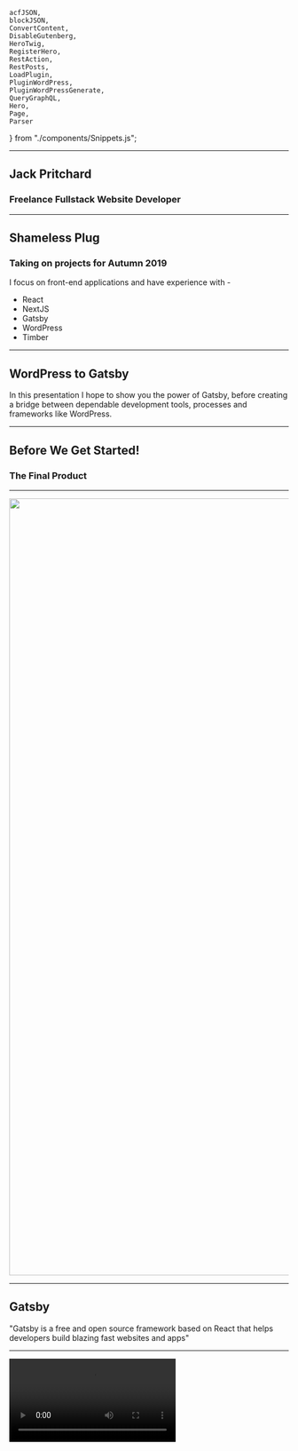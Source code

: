 


	acfJSON,
	blockJSON,
	ConvertContent,
	DisableGutenberg,
	HeroTwig,
	RegisterHero,
	RestAction,
	RestPosts,
	LoadPlugin,
	PluginWordPress,
	PluginWordPressGenerate,
	QueryGraphQL,
	Hero,
	Page,
	Parser
} from "./components/Snippets.js";


<Head>
	<title>WordPress to Gatsby</title>
</Head>

<FullImage src="assets/images/intro.jpg" />

---

<Avatar src="assets/images/me.jpg" height="400px" width="400px" />

## Jack Pritchard

### Freelance Fullstack Website Developer

---

## Shameless Plug

### Taking on projects for Autumn 2019

I focus on front-end applications and have experience with -

- React
- NextJS
- Gatsby
- WordPress
- Timber

---

## WordPress to Gatsby

In this presentation I hope to show you the power of Gatsby, before creating a bridge between dependable development tools, processes and frameworks like WordPress.

---

## Before We Get Started!

### The Final Product

---

<img src="assets/images/finished.png" width="1400px" />

---

## Gatsby

"Gatsby is a free and open source framework based on React that helps developers build blazing fast websites and apps"

---

<Video src="assets/videos/gatsby.mp4" />

---

## Modern web tech without the headache

Enjoy the power of the latest web technologies – React.js,  Webpack, modern JavaScript and CSS and more — all set up and waiting for you to start building.

---

## Bring your own data

Gatsby’s rich data plugin ecosystem lets you build sites with the data you want — from one or many sources: Pull data from headless CMSs, SaaS services, APIs, databases, your file system, and more directly into your pages using GraphQL.

---

## Scale to the entire internet

Forget complicated deploys with databases and servers and their expensive, time-consuming setup costs, maintenance, and scaling fears. Gatsby.js builds your site as “static” files which can be deployed easily on dozens of services.

---

## Future-proof your website

Do not build a website with last decade’s tech. The future of the web is mobile, JavaScript and APIs—the JAMstack. Every website is a web app and every web app is a website.

---

## Speed past the competition

Instead of waiting to generate pages when requested, pre-build pages and lift them into a global cloud of servers — ready to be delivered instantly to your users.

---

## My Favourite Benefits of Gatsby

- Hot reloading
- Enables an offline first approach
- No need for heavy queries
- No need for server queries
- Console warnings as you develop, to encourage best practices
- Incredibly quick products

---

## Traditional server vs Gatsby (JAM)

<img src="assets/images/jam-stack.jpg" width="1000px" />

---

## Gatsby Showcase

<img src="assets/images/showcase.jpg" width="1400px" />

---

## Gatsby Plugins

<img src="assets/images/plugins.png" width="1400px" />

---

## Sold Yet?

(Gatsby I'll happily take any sponsorship at this point)

---

# Let's Build a Site 🔨

---

# Our Backend 🍑

---

<FullImage src="assets/images/full-wordpress.png" />

---

## WordPress

I assume many of you in the room know what WordPress is.

However, for those who need a recap, WordPress is an open source CMS (Content Management System).

<Notes>
	Some crazy figure like WordPress runs 32% of the entire internet is often
	thrown around.
</Notes>

---

## Gutenberg

For anyone using WordPress, I assume you know what Gutenberg is; For better or for worse.

Gutenberg is now the default content editor for WordPress.

---

## WordPress - Gutenberg

<img src="assets/images/wordpress-editing.png" width="1000px" />

---

<FullImage src="assets/images/full-headless.png" />

---

## Headless WordPress

WordPress setups often involve a theme which provides front-end and back-end files to render webpages.

Instead, we are going to be creating custom API endpoints in our WordPress theme and importing that data to Gatsby to render pages.

Essentially using WordPress as only a backend.

<Notes>
	I want to make this clear distinction that whilst WordPress is great for a
	large portion of general client sites and handling of data. We are not going
	to be solely relying on traditional PHP or Twig files to generate our pages.
</Notes>

---

## Headless WordPress Endpoint

What we have in all WordPress setups (as of release 4.7.0+) - [https://wjhm.noface.app/wp-json/wp/v2/posts/](https://wjhm.noface.app/wp-json/wp/v2/posts/)

<Notes>

But what the heck is all of this?

These are REST API endpoints which allow for Create, Read, Update and Delete (CRUD) functions to your WordPress setup.

It opens doors as front-end frameworks are exploding in popularity.

You can now adopt WordPress to work fairly seamlessly with any of your preferred development workflows.

</Notes>

---

<FullImage src="assets/images/banner-acf.png" />

---

## Advanced Custom Fields (ACF)

ACF is a must have for any WordPress developer looking to improve their themes.

ACF allows developers to add custom fields (who'd have thought?) to posts and pages on a WordPress site.

<Notes>
	Not only this but as of ACF 5.8.0 you can now define and attach custom fields
	to Gutenberg blocks using ACF.
</Notes>

---

## Advanced Custom Fields (ACF)

<img src="assets/images/acf-preview.png" width="1000px" />

---

## That's All of Our Backend Tech Stack 👍

---

## Details to Follow

I know we've covered a few different technologies, but this talk is a step by step process.

So I will be going in to some more detail shortly.

<Notes>
	if you have any questions throughout the talk, I'll be taking a 2-minute break
	to answer questions on the backend and then a couple of minutes in the end to
	discuss the complete walkthrough.
</Notes>

---

## Setting a Task

I had set myself a task, to rebuild my personal website https://whatjackhasmade.co.uk 🔌

---

## Designs

I'm a big fan of atomic design, for anyone unfamiliar, atomic design is a concept of looking at pages and slicing them into smaller and smaller components.

<Notes>
	Brad Frost is the dad of Atomic Design so I highly recommend checking out his
	material if you want to learn more.
</Notes>

---

## Homepage

---

<img src="assets/images/homepage.png" width="800px" />

---

## Homepage - Disected

---

<img src="assets/images/homepage-components.jpg" width="800px" />

---

## We'll Only Be Focussing on The Hero

---

<img src="assets/images/hero.gif" width="800px" />

---

<img src="assets/images/hero-components.jpg" width="800px" />

---

## Development Time

So we've got our designs, now time to start Developing

---

## WordPress

All we need to know is that we are running version 5 or above.

My WordPress environment is hosted at [https://wjhm.noface.app](https://wjhm.noface.app) on a shared hosting platform with PHP available.

---

## WordPress Plugins - Minimum Requirements

The only plugin we need to follow this process is ACF 5.8.0

---

## WordPress Theme

To kickstart the WordPress theme, I've downloaded and installed the Timber Starter Theme.

Feel free to download my theme repository as a starting point and alter as you need to - [https://github.com/whatjackhasmade/WJHM-Wordpress-Theme](https://github.com/whatjackhasmade/WJHM-Wordpress-Theme)

<Notes>
	I've made a few alterations to the code but we'll dive into that in a moment.
</Notes>

---

## WordPress Theme Structure

---

<img src="assets/images/theme-structure.png" width="500px" />

<Notes>
So far the setup is pretty standard, if you are unfamiliar with Timber, then you should in theory be able to do this without Timber.

The only alterations you will need to make is in how we register our Gutenberg blocks in a few slides.

</Notes>

---

## Removing Front-End Theme Files

To keep focus on a Headless WordPress build, I have for this project scraped all twig file templates and their components.

---

## WordPress Posts and Pages - WP Admin

With a fresh theme and environment, I then pulled in my local machines database full of posts and pages from my previous site.

---

<img src="assets/images/posts.png" width="1400px" />

---

## This is what we're left with

<iframe src="https://wjhm.noface.app" height="500px" width="1000px" />

---

<FullImage src="assets/images/full-angry.png" />

---

## Headless WordPress Endpoint

Besides an angry project manager that expected something to look at, we have our API endpoints - [https://wjhm.noface.app/wp-json/wp/v2/posts/](https://wjhm.noface.app/wp-json/wp/v2/posts/)

---

## How far can you get with the existing API?

You can get pretty far in what you want to achieve with the existing API.

However, there are a few issues I have with the endpoints...

---

## Issues with the existing API

### Bloated

The endpoints were built to include as many use cases as possible, as a result, it is bloated with meta information I don't need

---

## Issues with the existing API

### Limitations

You are limited to 100 results per page (I have over 250+ blog posts I want to query without passing in several endpoints)

---

## Issues with the existing API

### Missing Data

I would love to get access to some ACF or Yoast SEO information from the endpoints but the current endpoints are currently setup without plugins in mind.

---

## Issues with the existing API

Great for setting HTML - Not for generating

---

## Creating Our Endpoints

Fortunately, you can hook into WordPress and create your own endpoints.

I've got a whole blog post about it on my company site -[https://noface.co.uk/rest-endpoint-wordpress-menus](https://noface.co.uk/rest-endpoint-wordpress-menus)

<Notes>
To save ourselves some time, I won't go into too much detail as we could literally have a whole presentation on creating endpoints.

That being said, I'll give you a quick overview.

</Notes>

---

<CodeSurfer
	theme={shadesOfPurple}
	title="Creating our WordPress Posts Endpoint"
	code={RestAction}
	lang="php"
	steps={[
		{
			notes: "Before we generate our API data, we need to register the endpoint"
		},
		{
			lines: [3],
			notes: "First we hook into the 'rest_api_init' hook"
		},
		{
			lines: [4, 5],
			notes:
				"Next we register the route, this will be our slug for the endpoint"
		},
		{
			lines: [6],
			notes: "As Gatsby will only be importing data, we set the method to GET"
		},
		{
			lines: [7],
			notes: "The callback function we'll be defining in the next slide"
		},
		{
			range: [8, 14],
			notes:
				"Finally, we can accept some arguments, in my own setups I will use a slug parameter for specific page/post querying"
		},
		{
			notes:
				"and there's our endpoint generated at - https://wjhm.noface.app/wp-json/posts/v2/all"
		}
	]}
/>

---

<CodeSurfer
	theme={shadesOfPurple}
	title="Creating our Endpoint Content"
	code={RestPosts}
	lang="php"
	steps={[
		{
			notes:
				"We're going to create the callback function we just mentioned for our rest endpoint"
		},
		{
			range: [1, 11],
			notes:
				"The function will kick off with a WP Query for all published posts"
		},
		{
			range: [11, 41],
			notes:
				"If the loop returns any results, we'll add them to an array of insights/posts"
		},
		{
			range: [41, 44],
			notes: "We'll then return the array of posts at the end of the function"
		}
	]}
/>

---

## Custom Endpoints ❤

Old Endpoint - [https://wjhm.noface.app/wp-json/wp/v2/posts/](https://wjhm.noface.app/wp-json/wp/v2/posts/)

Our Endpoint - [https://wjhm.noface.app/wp-json/posts/v2/all](https://wjhm.noface.app/wp-json/posts/v2/all)

---

## Now we have our endpoints, let's create some content

---

## Revisiting Our Atomic Designs

Now before we go ahead and develop a building block, let's first pick the block we want to build and break it down.

One of my favourite components for a website is as mentioned, the hero component, so let's stick with that.

---

### Atoms That Create The Hero

<img src="assets/images/hero-components.jpg" width="800px" />

In the hero component we have a few parts of data that will be editable. Including the background colour, subheading, heading, and paragraph/intro.

<Notes>
Now the list could continue with data such as height, font-size, text colour, etc.

But I don't want all of those things to be fluid, I only want the text and background colour to be customisable on a per hero basis.

</Notes>

---

### Mapping the anatomy of the Hero

To simplify the block even further, as I am the only content editor, I am going to make the hero component require two fields.

- Background Colour (ACF - Colour Picker)
- Content (ACF - WYSIWYG)

---

## Register the block in functions.php

The current documentation can be found at - [https://www.advancedcustomfields.com/resources/acf_register_block/](https://www.advancedcustomfields.com/resources/acf_register_block/)

With Timber documentation on 'acf_register_block' found at - [https://timber.github.io/docs/guides/gutenberg/](https://timber.github.io/docs/guides/gutenberg/)

<Notes>
	Now the register block documentation is still a WIP and I expect there to be
	updates in the coming months by Elliot (ACF Founder).
</Notes>

---

<CodeSurfer
	theme={shadesOfPurple}
	title="Register the block in functions.php"
	code={RegisterHero}
	lang="php"
	steps={[
		{
			notes: "I'll briefly go through my register blocks function"
		},
		{
			range: [1, 4],
			notes: "First we check the function exists from ACF"
		},
		{
			range: [6, 8],
			notes:
				"I then create an array for the block names, the icons I want to display in Gutenberg in relation to the block and then merge the arrays"
		},
		{
			range: [10, 22],
			notes: "For each available block, we call the acf_register_block function"
		},
		{
			lines: [16],
			notes: "Note the render callback function"
		},
		{
			range: [24, 31],
			notes: "The callback function is then rendered on a per block basis"
		},
		{
			notes:
				"The callback function could be reduced to one flexible callback function but for now it works"
		}
	]}
/>

---

## Register the block in ACF

<img src="assets/images/acf-block-fields.png" width="1500px" />

---

## Protip: acf-json folder

Quick protip, if you are an ACF Pro plugin user, creating a folder named 'acf-json' in your theme directory will save any configurations of your custom field groups to the theme.

<Notes>
	This is great when working locally and then deploying via version control.
</Notes>

---

<img src="assets/images/acf-json.png" width="1100px" />

---

## Push this to your online WordPress environment

With continous integration, my new block will be registered when I deploy.

Then I simply sync the ACF changes on the live site to grab the fields it expects.

---

<img src="assets/images/acf-fields-sync.png" width="1200px" />

---

## The Hero Component in Gutenberg

<img src="assets/images/acf-hero-block-content.png" width="1200px" />

<Notes>
This is what we are left with, a new Hero block component.

The layout is a bit hit and miss depending on what fields you include and how many you include, but it's a great start for ACF and registering blocks!

</Notes>

---

<img src="assets/images/acf-hero-block.png" width="1200px" />

---

## Magic 🧝‍

It's like magic

This is something to get excited about for any and all of your WordPress projects.

Even if you aren't interested in React, Gatsby or the front-end portion of this presentation.

---

## So far so good

We've registered our custom block and it functions nicely in our backend.

The only issue is that the block doesn't solve the problem I have when it comes to pages.

---

## So far so good?

The blocks are great at generating HTML in our endpoints, but I don't want that, I want to generate HTML and CSS in our React application.

I want the endpoints to act as a list of ingredients, not cook the meal.

---

<CodeSurfer
	title="Post JSON vs. Block JSON"
	theme={shadesOfPurple}
	code={acfJSON}
	lang="json"
/>

<Notes>
This is fine for posts as I don't want to be creating blocks for a blog post.

But when creating pages, I want full access to the blocks properties to use them as props in React.

</Notes>

---

<CodeSurfer
	title="Post JSON vs. Block JSON"
	theme={shadesOfPurple}
	code={blockJSON}
	lang="json"
/>

<Notes>
This is what I'd like in an ideal world.

An array of gutenblocks and their properties.

</Notes>

---

## Converting the content to JSON objects

I've created the following PHP functional files -

- [get-acf-images.php](https://github.com/whatjackhasmade/WJHM-Wordpress-Theme/blob/master/includes/functions/get-acf-images.php)
- [get-acf-titles.php](https://github.com/whatjackhasmade/WJHM-Wordpress-Theme/blob/master/includes/functions/get-acf-titles.php)
- [convert-the-content.php](https://github.com/whatjackhasmade/WJHM-Wordpress-Theme/blob/master/includes/functions/convert-the-content.php)

<Notes>
	For the most part, I've forgotten how they even work and would greatly
	appreciate any pull requests to my theme repository so I can improve my
	understanding of this area in the development process.
</Notes>

---

<CodeSurfer
	theme={shadesOfPurple}
	title="Converting the Content to JSON objects"
	code={ConvertContent}
	lang="php"
	steps={[
		{
			notes:
				"To convert the blocks into usable JSON, I rely on some custom functions and new WP functions"
		},
		{
			range: [4, 5],
			notes:
				"I am first replacing any absolute URL paths in my API to return relative paths"
		},
		{
			range: [6, 13],
			notes:
				"To get the ACF images from their IDs and return ACF titles I am using custom functions I've developed"
		},
		{
			range: [14, 16],
			notes:
				"Finally I am using a new function parse_blocks to process the block string and returning it as an array of objects"
		}
	]}
/>

---

<CodeSurfer
	title="Our New Content"
	theme={shadesOfPurple}
	code={blockJSON}
	lang="json"
/>

<Notes>
	The new content is a structured JSON object with the name of the block, and
	data associated with the block (content and background_colour fields).
</Notes>

---

## Backend Complete 😅

---

- We've got a WordPress setup ✔
- We've got a WordPress theme installed ✔
- We've got content on our site to use ✔
- We've got custom endpoints for us to use with Gatsby ✔

---

<FullImage src="assets/images/full-frontend.png" />

---

## Frontend

Right let's get into the front-end of the website.

<Notes>
	This portion of the presentation is heavily decoupled from WordPress but we
	will be using all of the data we've setup previously.
</Notes>

---

## Gatsby - Recap

Just to recap, the front-end will be built with Gatsby which is completely dependant on React.

<Notes>
	I won't go too much into React, what it is and how to get started, for the
	most part if you have npm or yarn on your machine, you'll be fine setting up a
	new gatsby site.
</Notes>

---

## Gatsby's Blog Starter

---

## Boot up the starter

Use the Gatsby CLI to create a new site, specifying the blog starter.

```
gatsby new my-blog-starter https://github.com/gatsbyjs/gatsby-starter-blog
```

---

## Start developing

Navigate into your new site’s directory and start it up.

```
cd my-blog-starter/
gatsby develop
```

---

## Open the source code and start editing

Your site is now running at `http://localhost:8000`

_Note: You'll also see a second link: _`http://localhost:8000/___graphql`.

This is a tool you can use to experiment with querying your data. Learn more about using this tool in the [Gatsby tutorial](https://www.gatsbyjs.org/tutorial/part-five/#introducing-graphiql).

---

## Gatsby's blog starter - Directory

```
.
├── node_modules
├── src
├── .gitignore
├── .prettierrc
├── gatsby-browser.js
├── gatsby-config.js
├── gatsby-node.js
├── gatsby-ssr.js
├── LICENSE
├── package-lock.json
├── package.json
└── README.md
```

---

## Gatsby - Creating Pages

To create pages in Gatsby, you can either create a React component within the 'pages' directory and Gatsby will generate the component as a HTML file.

Similar to how you could create mypage.php and it would become accessible on your server.

---

## Gatsby - Creating Pages

Alternatively we can generate pages from API sources (like WordPress endpoints 👀).

---

## Gatsby Plugins

To gather the data, one of Gatsby's open source plugins can be plucked from their directory and installed via NPM and the gatsby-config.js file in our site root directory.

There are existing plugins for WordPress data, but most require a specific theme or setup which deviates from our setup.

So we'll create our own 😁

---

## Creating our Gatsby WordPress plugin

```
.
├── plugins
├───── gatsby-source-wordpress
├──────── gatsby-node.js
├──────── package.json
├──────── yarn.lock
├── node_modules
├── src
├── .gitignore
├── .prettierrc
├── gatsby-browser.js
├── gatsby-config.js
├── gatsby-node.js
├── gatsby-ssr.js
├── LICENSE
├── package-lock.json
├── package.json
└── README.md
```

---

<CodeSurfer
	theme={shadesOfPurple}
	title="Creating our Gatsby WordPress plugin"
	code={PluginWordPress}
	steps={[
		{
			notes: ""
		},
		{
			range: [1, 4],
			notes:
				"First I've imported a few NPM packages to help with handling any data"
		},
		{
			range: [6, 9],
			notes:
				"We kick things off with a function which Gatsby provides us for generating data, accessible via Gatsby"
		},
		{
			range: [10, 12],
			notes:
				"As a source of data, I am using my WordPress endpoint and performing a fetch request to pull down the JSON"
		},
		{
			range: [14, 30],
			notes:
				"When the data is available, we are then processing the data as 'nodes' in gatsby"
		}
	]}
/>

---

<CodeSurfer
	title="Loading the Plugin"
	theme={shadesOfPurple}
	code={LoadPlugin}
	lang="javascript"
	steps={[
		{
			notes: "gatsby-config.js"
		}
	]}
/>

---

## Firing up our Gatsby site

To run the site, you'll need to have terminal access to the Gatsby root folder and run `yarn run dev` or `npm run dev`.

<Notes>
	Once started, Gatsby will begin preparing assets, data and any other
	configurations you've setup.
</Notes>

---

<img src="assets/images/yarn-run-dev.png" width="700px" />

---

## Access to data via GraphQL

For most developers, querying data in WordPress is often done in the templating language itself via WordPress functions like the_title(); or get_field();

<Notes>Other developers may opt to query using SQL statements.</Notes>

---

## Access to data via GraphQL

However, with Gatsby we have access to the data in a language called GraphQL.

---

## GraphQL

To query the data Gatsby has access to, we can either pop open their friendly URL which for me is [http://localhost:8000/\_\_\_graphql](http://localhost:8000/___graphql)

---

## GraphQL

I prefer to use a tool called GraphQL Playground as it has a dark mode which helps with my vision!

---

<img src="assets/images/graphql-playground.png" width="1200px" />

---

## My First Gatsby GraphQL Query

<img src="assets/images/graphql-playground-query.png" width="1400px" />

---

<CodeSurfer
	title="Querying Our Nodes"
	theme={shadesOfPurple}
	code={QueryGraphQL}
	lang="graphql"
/>

---

## Pages With Queries

We now have 'nodes' that are accessible as the node type of 'Page'.

We'll be using these nodes to auto generate pages based on the JSON imported from our custom endpoints.

---

<CodeSurfer
	theme={shadesOfPurple}
	title="Generating Pages With Our Gatsby Plugin"
	code={PluginWordPressGenerate}
	steps={[
		{
			notes: ""
		},
		{
			range: [1, 4],
			notes:
				"First we tap in to Gatsby's createPages function and create a GraphQL promise"
		},
		{
			range: [5, 37],
			notes:
				"Within the GraphQL promise, we create a query to expose all the data available via our Gatsby plugin"
		},
		{
			range: [5, 37],
			notes:
				"Before writing a query here, I'd highly recommend testing it at http://localhost:8000/___graphql"
		},
		{
			range: [38, 62],
			notes:
				"After the query, we are then looping over each page we find and using the createPage function"
		},
		{
			range: [38, 62],
			notes:
				"Creating the page this way, allows us to access the data as props later on"
		}
	]}
/>

---

<CodeSurfer
	theme={shadesOfPurple}
	title="Accessing the data via props"
	code={Page}
	steps={[
		{
			range: [1, 3],
			notes:
				"The page template first imports React and some components I've created to assist with generating the page"
		},
		{
			lines: [7],
			notes:
				"Here I am destructuring the 'content' property from the context we defined in the previous slide"
		},
		{
			range: [9, 13],
			notes:
				"I then return the page in a Base wrapper with my global styles and pass the content data into a block parser"
		}
	]}
/>

---

## Sanitizing and rendering components with the data

The data itself is still simply that, data.

To process the data we need to write some functions which check what type of block is available and then render the correct React component based on that.

<Notes>
	This is done with my ACFParser block, which is one of the largest files in my
	project.
</Notes>

---

<CodeSurfer
	theme={shadesOfPurple}
	title="ACFParser block"
	code={Parser}
	steps={[
		{
			range: [1, 3],
			notes:
				"The ACF Parser component first imports React and the hero component"
		},
		{
			range: [5, 7],
			notes:
				"I then create a new object which holds a key assigned to the Hero component"
		},
		{
			range: [9, 26],
			notes:
				"The CreateMarkup component imports the JSON block data and loops over each block available"
		},
		{
			range: [9, 26],
			notes: "If there's a match we return the component with the block data"
		}
	]}
/>

---

## ACFParser block

If the parser detects the name `acf/hero` which we have in our endpoint then it will import that component with all of the layout, styles and logic related to it.

---

<CodeSurfer
	theme={shadesOfPurple}
	title="Our Hero Component"
	code={Hero}
	steps={[
		{
			range: [1, 2],
			notes: "To kick things off, we import React and Styled-Components"
		},
		{
			range: [11, 13],
			notes:
				"Within the component rendering, we are then destructuring the data we passed in from ACFParser"
		},
		{
			range: [15, 24],
			notes:
				"Then we return the HeroComponent constant with the content we've passed down"
		},
		{
			range: [4, 8],
			notes:
				"Next I define a constant for the HeroComponent element, which uses the properties we've just passed in the render method"
		},
		{
			range: [4, 8],
			notes:
				"If no background data is passed, we fallback to the hex colour blue"
		}
	]}
/>

<Notes>
	The two data fields we are importing are the background colour of the hero,
	and the WYSIWYG content.
</Notes>

---

<img src="assets/images/hero-blue.png" width="1200px" />

---

## Building our pages

All that is left now is to start creating content in WordPress to be digested by Gatsby.

---

<img src="assets/images/wordpress-create.png" width="1200px" />

---

## Things to be aware of

During development, Gatsby only has access to data imported on the time of `yarn run dev` or `npm run dev`.

If you create new pages or add content to WordPress, restart your local server.

---

## Styled Components

The hero component is a great example of how it can be used effectively.

<Notes>
Remember way back at the start of this presentation I said we were using Styled Components?

Simply changing the background colour value in WordPress means that we have updated the prop set in our component on render.

</Notes>

---

<img src="assets/images/wordpress-create-hero-red.png" width="1200px" />

---

## Creating Future Components

1. Register block - Functions
2. Register block - Twig (Optional)
3. Register block - ACF
4. Find and Replace - Functions
5. React Component

---

## Hooking Netlify Up

So now we have a static site being generated. It's time to get this bad boy live for the world to see.

---

## Hooking Netlify Up

[https://app.netlify.com/](https://app.netlify.com/) are a great hosting solution as again it's FREE and they continously deploy on repository changes, warn you of insecure code references (HTTP vs. HTTPS).

---

## Hooking Netlify Up

---

<iframe
	width="940"
	height="540"
	src="https://www.youtube.com/embed/4IkOesUILhs"
	frameBorder="0"
	allow="accelerometer; autoplay; encrypted-media; gyroscope; picture-in-picture"
	allowFullScreen
/>

---

# 👋

## Hello World

---

## Generate on Content Changes

https://github.com/crgeary/wp-jamstack-deployments

---

<img src="assets/images/wordpress-jam-plugin.png" width="1000px" />

---

## That's all folks

Thanks for letting me ramble, there may be a few points I had to trim out for the sanity of your ears, so if you have questions you want to ask, then please do and I'll try my best to answer!

---

## Contact Information

- jack@noface.co.uk
- whatjackhasmade on all socials
- whatjackhasmade.co.uk
- noface.co.uk
- NoFace
